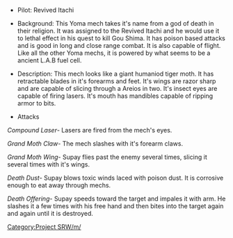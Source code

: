 *Pilot: Revived Itachi

*Background: This Yoma mech takes it's name from a god of death in their religion. It was assigned to the Revived Itachi and he would use it to lethal effect in his quest to kill Gou Shima. It has poison based attacks and is good in long and close range combat. It is also capable of flight. Like all the other Yoma mechs, it is powered by what seems to be a ancient L.A.B fuel cell.

*Description: This mech looks like a giant humaniod tiger moth. It has retractable blades in it's forearms and feet. It's wings are razor sharp and are capable of slicing through a Areios in two. It's insect eyes are capable of firing lasers. It's mouth has mandibles capable of ripping armor to bits.

*Attacks

''Compound Laser''- Lasers are fired from the mech's eyes.

''Grand Moth Claw''- The mech slashes with it's forearm claws.

''Grand Moth Wing''- Supay flies past the enemy several times, slicing it several times with it's wings.

''Death Dust''- Supay blows toxic winds laced with poison dust. It is corrosive enough to eat away through mechs. 

''Death Offering''- Supay speeds toward the target and impales it with arm. He slashes it a few times with his free hand and then bites into the target again and again until it is destroyed.

[[Category:Project SRW/m/]]